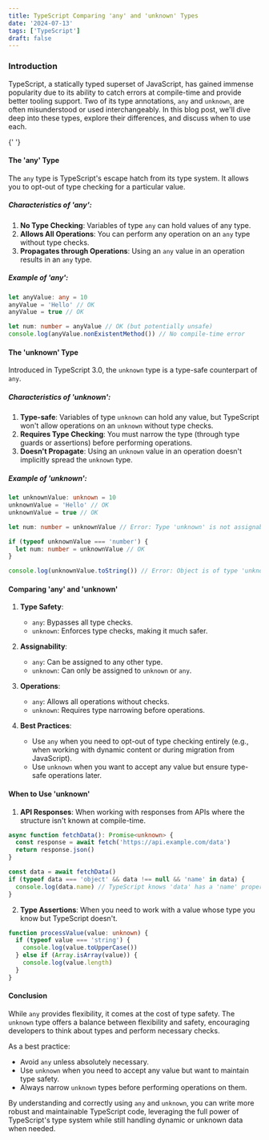 ```yaml
---
title: TypeScript Comparing 'any' and 'unknown' Types
date: '2024-07-13'
tags: ['TypeScript']
draft: false
---
```


### Introduction

TypeScript, a statically typed superset of JavaScript, has gained immense popularity due to its ability to catch errors at compile-time and provide better tooling support. Two of its type annotations, `any` and `unknown`, are often misunderstood or used interchangeably. In this blog post, we'll dive deep into these types, explore their differences, and discuss when to use each.

<TOCInline toc={props.toc} exclude="Introduction" />{' '}

#### The 'any' Type

The `any` type is TypeScript's escape hatch from its type system. It allows you to opt-out of type checking for a particular value.

##### Characteristics of 'any':

1. **No Type Checking**: Variables of type `any` can hold values of any type.
2. **Allows All Operations**: You can perform any operation on an `any` type without type checks.
3. **Propagates through Operations**: Using an `any` value in an operation results in an `any` type.

##### Example of 'any':

```typescript
let anyValue: any = 10
anyValue = 'Hello' // OK
anyValue = true // OK

let num: number = anyValue // OK (but potentially unsafe)
console.log(anyValue.nonExistentMethod()) // No compile-time error
```

#### The 'unknown' Type

Introduced in TypeScript 3.0, the `unknown` type is a type-safe counterpart of `any`.

##### Characteristics of 'unknown':

1. **Type-safe**: Variables of type `unknown` can hold any value, but TypeScript won't allow operations on an `unknown` without type checks.
2. **Requires Type Checking**: You must narrow the type (through type guards or assertions) before performing operations.
3. **Doesn't Propagate**: Using an `unknown` value in an operation doesn't implicitly spread the `unknown` type.

##### Example of 'unknown':

```typescript
let unknownValue: unknown = 10
unknownValue = 'Hello' // OK
unknownValue = true // OK

let num: number = unknownValue // Error: Type 'unknown' is not assignable to type 'number'

if (typeof unknownValue === 'number') {
  let num: number = unknownValue // OK
}

console.log(unknownValue.toString()) // Error: Object is of type 'unknown'
```

#### Comparing 'any' and 'unknown'

1. **Type Safety**:

   - `any`: Bypasses all type checks.
   - `unknown`: Enforces type checks, making it much safer.

2. **Assignability**:

   - `any`: Can be assigned to any other type.
   - `unknown`: Can only be assigned to `unknown` or `any`.

3. **Operations**:

   - `any`: Allows all operations without checks.
   - `unknown`: Requires type narrowing before operations.

4. **Best Practices**:
   - Use `any` when you need to opt-out of type checking entirely (e.g., when working with dynamic content or during migration from JavaScript).
   - Use `unknown` when you want to accept any value but ensure type-safe operations later.

#### When to Use 'unknown'

1. **API Responses**: When working with responses from APIs where the structure isn't known at compile-time.

```typescript
async function fetchData(): Promise<unknown> {
  const response = await fetch('https://api.example.com/data')
  return response.json()
}

const data = await fetchData()
if (typeof data === 'object' && data !== null && 'name' in data) {
  console.log(data.name) // TypeScript knows 'data' has a 'name' property
}
```

2. **Type Assertions**: When you need to work with a value whose type you know but TypeScript doesn't.

```typescript
function processValue(value: unknown) {
  if (typeof value === 'string') {
    console.log(value.toUpperCase())
  } else if (Array.isArray(value)) {
    console.log(value.length)
  }
}
```

#### Conclusion

While `any` provides flexibility, it comes at the cost of type safety. The `unknown` type offers a balance between flexibility and safety, encouraging developers to think about types and perform necessary checks.

As a best practice:

- Avoid `any` unless absolutely necessary.
- Use `unknown` when you need to accept any value but want to maintain type safety.
- Always narrow `unknown` types before performing operations on them.

By understanding and correctly using `any` and `unknown`, you can write more robust and maintainable TypeScript code, leveraging the full power of TypeScript's type system while still handling dynamic or unknown data when needed.
